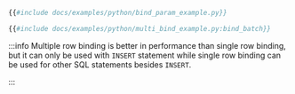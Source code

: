 ```py title=Single Row Binding
{{#include docs/examples/python/bind_param_example.py}}
```

```py title=Multiple Row Binding
{{#include docs/examples/python/multi_bind_example.py:bind_batch}}
```

:::info
Multiple row binding is better in performance than single row binding, but it can only be used with `INSERT` statement while single row binding can be used for other SQL statements besides `INSERT`.

:::